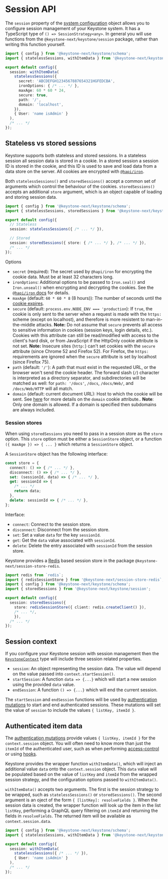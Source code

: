 
# Session API

The `session` property of the [system configuration](./config) object allows you to configure session management of your Keystone system.
It has a TypeScript type of `() => SessionStrategy<any>`.
In general you will use functions from the `@keystone-next/keystone/session` package, rather than writing this function yourself.

```typescript
import { config } from '@keystone-next/keystone/schema';
import { statelessSessions, withItemData } from '@keystone-next/keystone/session';

export default config({
  session: withItemData(
    statelessSessions({
      secret: 'ABCDEFGH1234567887654321HGFEDCBA',
      ironOptions: { /* ... */ },
      maxAge: 60 * 60 * 24,
      secure: true,
      path: '/',
      domain: 'localhost',
    }),
    { User: 'name isAdmin' }
  ),
  /* ... */
});
```

## Stateless vs stored sessions

Keystone supports both stateless and stored sessions.
In a stateless session all session data is stored in a cookie.
In a stored session a session ID is stored in the cookie, and this ID is used to save and load data from a data store on the server.
All cookies are encrypted with [`@hapi/iron`](https://hapi.dev/module/iron/).

Both `statelessSessions()` and `storedSessions()` accept a common set of arguments which control the behaviour of the cookies.
`storedSessions()` accepts an additional `store` argument, which is an object capable of loading and storing session data.

```typescript
import { config } from '@keystone-next/keystone/schema';
import { statelessSessions, storedSessions } from '@keystone-next/keystone/session';

export default config({
  // Stateless
  session: statelessSessions({ /* ... */ }),

  // Stored
  session: storedSessions({ store: { /* ... */ }, /* ... */ }),
  /* ... */
});
```

Options

- `secret` (required): The secret used by `@hapi/iron` for encrypting the cookie data. Must be at least 32 characters long.
- `ironOptions`: Additional options to be passed to `Iron.seal()` and `Iron.unseal()` when encrypting and decrypting the cookies.
  See the [`@hapi/iron` docs](https://hapi.dev/module/iron/api/?v=6.0.0#options) for details.
- `maxAge` (default: `60 * 60 * 8` (8 hours)): The number of seconds until the [cookie expires](https://developer.mozilla.org/en-US/docs/Web/HTTP/Headers/Set-Cookie).
- `secure` (default: `process.env.NODE_ENV === 'production`): If `true`, the cookie is only sent to the server when a request is made with the `https:` scheme (except on localhost), and therefore is more resistent to man-in-the-middle attacks.
  **Note:** Do not assume that `secure` prevents all access to sensitive information in cookies (session keys, login details, etc.).
  Cookies with this attribute can still be read/modified with access to the client's hard disk, or from JavaScript if the HttpOnly cookie attribute is not set.
  **Note:** Insecure sites (`http:`) can't set cookies with the `secure` attribute (since Chrome 52 and Firefox 52).
  For Firefox, the `https:` requirements are ignored when the `secure` attribute is set by localhost (since Firefox 75).
- `path` (default: `'/'`): A path that must exist in the requested URL, or the browser won't send the cookie header.
  The forward slash (`/`) character is interpreted as a directory separator, and subdirectories will be matched as well: for `path: '/docs'`, `/docs`, `/docs/Web/`, and `/docs/Web/HTTP` will all match.
- `domain` (default: current document URL): Host to which the cookie will be sent. See [here](https://developer.mozilla.org/en-US/docs/Web/HTTP/Headers/Set-Cookie#attributes) for more details on the `domain` cookie attribute..
  **Note**: Only one domain is allowed. If a domain is specified then subdomains are always included.

### Session stores

When using `storedSessions` you need to pass in a session store as the `store` option.
This `store` option must be either a `SessionStore` object, or a function `({ maxAge }) => { ... }` which returns a `SessionStore` object.

A `SessionStore` object has the following interface:

```typescript
const store = {
  connect: () => { /* ... */ },
  disconnect: () => { /* ... */ },
  set: (sessionId, data) => { /* ... */ },
  get: sessionId => {
    /* ... */
    return data;
  },
  delete: sessionId => { /* ... */ },
};
```

Interface:

- `connect`: Connect to the session store.
- `disconnect`: Disconnect from the session store.
- `set`: Set a value `data` for the key `sessionId`.
- `get`: Get the `data` value associated with `sessionId`.
- `delete`: Delete the entry associated with `sessionId` from the session store.

Keystone provides a [Redis](https://redis.io/) based session store in the package `@keystone-next/session-store-redis`.

```typescript
import redis from `redis`;
import { redisSessionStore } from '@keystone-next/session-store-redis`;
import { config } from '@keystone-next/keystone/schema';
import { storedSessions } from '@keystone-next/keystone/session';

export default config({
  session: storedSessions({
    store: redisSessionStore({ client: redis.createClient() }),
    /* ... */,
    }),
  /* ... */
});
```

## Session context

If you configure your Keystone session with session management then the [`KeystoneContext`](./context) type will include three session related properties.

- `session`: An object representing the session data. The value will depend on the value passed into `context.startSession()`.
- `startSession`: A function `data => {...}` which will start a new session using the provided `data` value.
- `endSession`: A function `() => {...}` which will end the current session.

The `startSession` and `endSession` functions will be used by [authentication mutations](./auth) to start and end authenticated sessions.
These mutations will set the value of `session` to include the values `{ listKey, itemId }`.

## Authenticated item data

The [authentication mutations](./auth) provide values `{ listKey, itemId }` for the `context.session` object.
You will often need to know more than just the `itemId` of the authenticated user, such as when performing [access-control](../guides/access-control) or using [hooks](../guides/hooks).

Keystone provides the wrapper function `withItemData()`, which will inject an additional value `data` onto the `context.session` object.
This `data` value will be populated based on the value of `listKey` and `itemId` from the wrapped session strategy, and the configuration options passed to `withItemData()`.

`withItemData()` accepts two arguments. The first is the session strategy to be wrapped, such as `statelessSessions()` or `storedSessions()`.
The second argument is an oject of the form `{ [listKey]: resolveFields }`.
When the session data is created, the wrapper function will look up the item in the list `listKey`, performing a GraphQL query filtering on `itemId` and returning the fields in `resolveFields`.
The returned item will be available as `context.session.data`.

```typescript
import { config } from '@keystone-next/keystone/schema';
import { statelessSessions, withItemData } from '@keystone-next/keystone/session';

export default config({
  session: withItemData(
    statelessSessions({ /* ... */ }),
    { User: 'name isAdmin' }
  ),
  /* ... */
});
```

